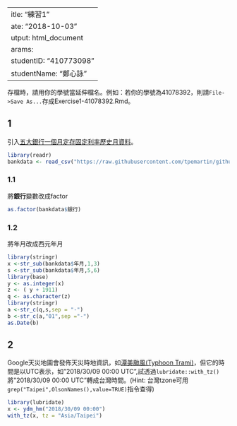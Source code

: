  ---
title: "練習1"
date: "2018-10-03"
output: html_document
params:
  studentID: "410773098"
  studentName: "鄭心詠"
---
存檔時，請用你的學號當延伸檔名。例如：若你的學號為41078392，則請`File->Save As...`存成Exercise1-41078392.Rmd。

## 1
引入[五大銀行一個月定存固定利率歷史月資料](https://raw.githubusercontent.com/tpemartin/github-data/master/bankdata.csv)。

```r
library(readr)
bankdata <- read_csv("https://raw.githubusercontent.com/tpemartin/github-data/master/bankdata.csv")
```

### 1.1
將**銀行**變數改成factor
```r
as.factor(bankdata$銀行)
```

### 1.2
將年月改成西元年月
```r
library(stringr)
x <-str_sub(bankdata$年月,1,3)
s <-str_sub(bankdata$年月,5,6)
library(base)
y <- as.integer(x)
z <- ( y + 1911)
q <- as.character(z)
library(stringr)
a <-str_c(q,s,sep = "-")
b <-str_c(a,"01",sep ="-")
as.Date(b)
```


## 2
Google天災地圖會發佈天災時地資訊，如[潭美颱風(Typhoon Trami)](https://google.org/crisismap/google.com/2018-trami)，但它的時間是以UTC表示，如"2018/30/09 00:00 UTC",試透過`lubridate::with_tz()`將"2018/30/09 00:00 UTC"轉成台灣時間。(Hint: 台灣tzone可用`grep("Taipei",OlsonNames(),value=TRUE)`指令查得)

```r
library(lubridate)
x <- ydm_hm("2018/30/09 00:00")
with_tz(x, tz = "Asia/Taipei")
```


